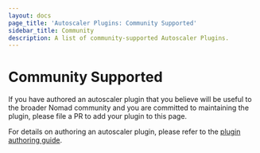 ```yaml
---
layout: docs
page_title: 'Autoscaler Plugins: Community Supported'
sidebar_title: Community
description: A list of community-supported Autoscaler Plugins.
---
```


# Community Supported

If you have authored an autoscaler plugin that you believe will be useful to the
broader Nomad community and you are committed to maintaining the plugin, please
file a PR to add your plugin to this page.

For details on authoring an autoscaler plugin, please refer to the [plugin
authoring guide][plugin_guide].

[plugin_guide]: /docs/autoscaling/internals/plugins
